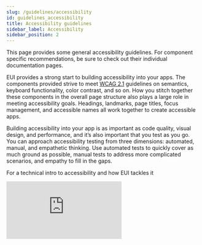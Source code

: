 ```yaml
---
slug: /guidelines/accessibility
id: guidelines_accessibility
title: Accessibility guidelines
sidebar_label: Accessibility
sidebar_position: 2
---
```



This page provides some general accessibility guidelines. For component specific recommendations, be sure to check out their individual documentation pages.

EUI provides a strong start to building accessibility into your apps. The components provided strive to meet [WCAG 2.1](https://www.w3.org/TR/WCAG21/) guidelines on semantics, keyboard functionality, color contrast, and so on. How you stitch together these components in the overall page structure also plays a large role in meeting accessibility goals. Headings, landmarks, page titles, focus management, and accessible names all work together to create accessible apps.

Building accessibility into your app is as important as code quality, visual design, and performance, and it’s also important that you test as you go. You can approach accessibility testing from three dimensions: automated, manual, and empathetic thinking. Use automated tests to quickly cover as much ground as possible, manual tests to address more complicated scenarios, and empathy to fill in the gaps.

For a technical intro to accessibility and how EUI tackles it


<EuiAspectRatio width={16} height={9}>
  <iframe
    src="https://www.youtube.com/embed/iDXoEe8NkrE?si=qsx1lihTqUnJ2RYT"
    title="Building and testing accessibility with EUI video on YouTube"
    frameBorder="0"
    allow="accelerometer; autoplay; clipboard-write; encrypted-media; gyroscope; picture-in-picture; web-share"
    referrerPolicy="strict-origin-when-cross-origin"
    allowFullScreen
  />
</EuiAspectRatio>

## Headings and landmarks

You can aid navigation and make pages more accessible for screen reader users by using solid headings and landmarks. **Headings** are the simplest way for screen readers to navigate pages. A good heading hierarchy:

*   Uses only one `<h1>` on each page
*   Doesn't skip levels `<h1> → <h6>`
*   Doesn't duplicate content

### Heading examples

<Guideline type="do" panelPadding="none" text="Descend through headings as you work your way through the document.">
  ```tsx
  <EuiText>
    <h1>Discover your data</h1>
    <p>Some content</p>
    <h2>Drill into site metrics</h2>
    <h3>An important site metric</h3>
    <h3>Another important site metric</h3>
  </EuiText>
  ```
</Guideline>

<Guideline type="dont" panelPadding="none" text="This heading hierarchy is confusing. Also EuiText is not a good solution when you need to change heading presentation.">
  ```tsx
  <EuiText>
    <EuiScreenReaderOnly>
      <h1>Discover your data</h1>
    </EuiScreenReaderOnly>
    <p>Some content</p>
    <h2>Discover your data</h2>
    <!-- Missing h3 header -->
    <h4 className="myLargeTitle">
      An important site metric
    </h4>
  </EuiText>
  ```
</Guideline>

<Guideline type="do" panelPadding="none" text="This is a good heading hierarchy. Though visible headings are certainly better, sometimes that is difficult to accommodate so hidden headings can give additional context.">
  ```tsx
  <EuiTitle size="s"><h1>Discover your data</h1></EuiTitle>
  <EuiScreenReaderOnly><h2>Drill into site metrics</h2></EuiScreenReaderOnly>
  <EuiTitle size="l"><h3>An important site metric</h3></EuiTitle>
  <EuiTitle size="m"><h3>Another important site metric</h3></EuiTitle>
  ```
</Guideline>

:::tip
[**EuiTitle**](/docs/display/title) gives you a way to separate your presentation from your semantic markup.
:::

**Landmarks** are another way for screen readers to navigate pages. A benefit of landmarks is that they offer more context on the type of content to expect than a heading. This is useful for tech that offers reader modes (e.g., Firefox, Safari, and apps like Pocket) and new form factors (e.g., smartwatches). Many landmarks are mapped to HTML elements, such as `<main>`, `<aside>`, `<article>`; others are exposed through the `role` attribute.

You can implement named landmarks with `aria-label` or `aria-labelledby`. However, having a heading inside of the landmark (even if it is visually hidden) and referenced by `aria-labelledby` is preferred.

### Landmarks example

<Guideline type="do" panelPadding="none" text="Use HTML5 elements which convey semantic meaning about their purpose. Notice that all of the content is inside of semantic elements.">
  ```html
  <body>
    <header className="appHeader">
      <!-- content -->
    </header>
    <main><!-- content --></main>
    <footer className="appFooter">
      <!-- content -->
    </footer>
  </body>
  ```
</Guideline>


<Guideline type="dont" panelPadding="none" text="Classes provide no semantic meaning and not all elements provide semantic meaning either.">
  ```html
  <body>
    <div className="appHeader"></div>
    <discover-app></discover-app>
    <ul className="appFooter"></ul>
  </body>
  ```
</Guideline>

### Headings and named landmarks example

<Guideline type="do" panelPadding="none" text="Use landmarks and headings together to build complex pages.">
  ```html
  <header aria-labelledby="pageHeading">
    <h1 id="pageHeading">Discover your data</h1>
    <form role="search" aria-label="Site search"> <!-- input + label go in here --> </form>
  <header>
  <main aria-labelledby="contentHeading">
    <h2 id="contentHeading">Drill into site metrics</h2>
    <form role="search" aria-label="Search your data">
      <!-- input + label go in here -->
    </form>
  </main>
  ```
</Guideline>

### Further reading

*   [W3C: Aria Landmarks](https://www.w3.org/TR/wai-aria-practices/examples/landmarks/HTML5.html)
*   [W3C: Page Structure Concepts Tutorial](https://www.w3.org/WAI/tutorials/page-structure/)
*   [MDN: Good Semantics](https://developer.mozilla.org/en-US/docs/Learn/Accessibility/HTML#Good_semantics)
*   [Up Your A11y: Accessible Page Layouts](https://www.upyoura11y.com/page-layout/)
*   [Up Your A11y: Heading Levels in Reusable Components](https://www.upyoura11y.com/reusable-components-with-headers/)

---

## Page titles

Each page requires a unique, informative title that accurately reflects what the page does. The best page titles put the unique content first. Effectively, they're reverse-order breadcrumbs.

**<Icon type="checkInCircleFilled" color="success" size="l" /> Use this format:** `{Unique page title} - {Site title}`

<Guideline type="do" panelPadding="l" text="These are good example of page titles.">
  **Discover - Kibana**

  **Rollup Jobs - Management - Kibana**
</Guideline>

<Guideline
  type="dont"
  panelPadding="l"
  text={
    <>
      <GuidelineText type="dont">
        Though unique, this does not provide enough context.
      </GuidelineText>
      <GuidelineText type="do">
        Watchers - Management - Kibana
      </GuidelineText>
    </>
  }
>
  **Watchers**
</Guideline>

<Guideline
  type="dont"
  panelPadding="l"
  text={
    <>
      <GuidelineText type="dont">
        Although it provides all the context, putting the most important bit at the end is hard to find.
      </GuidelineText>
      <GuidelineText type="do">
        Spaces - Management - Kibana
      </GuidelineText>
    </>
  }
>
  **Elastic Kibana - Spaces**
</Guideline>

<Guideline
  type="dont"
  panelPadding="l"
  text={
    <>
      <GuidelineText type="dont">
        Although this provides all the context and in a good order, a title is not the place for any extra words.
      </GuidelineText>
      <GuidelineText type="do">
        Reporting - Management - Kibana
      </GuidelineText>
    </>
  }
>
  **This is the Reporting page of the Management section of Kibana.**
</Guideline>

### Further reading

*   [WCAG 2.4.2 Page Titled - Level A](https://www.w3.org/WAI/WCAG21/quickref/?showtechniques=242#page-titled)

* * *

## Focus management

### Where is the focus state right now?

Focus states are an important part of design because they let keyboard users know where focus is currently at. All browsers ship with focus states for interactive elements, and most of the time you shouldn’t need to alter these. EUI goes further to customize focus states to match the Elastic brand and provide better visual states, including color contrast.

### Where is the focus state going?

Given that a keyboard user primarily navigates pages in one direction (either forward or backward), it’s important to have an intuitive focus order. Focus order should follow the flow of the page to make it easy to follow. If you’ve made a normally non-interactive element like a `<div>` interactive via JavaScript, you can enable a tab stop using `tabIndex=0`. If you want something that is only focusable programmatically, you can use `tabIndex=-1`.

:::danger
Using `tabIndex` values greater than 0 is problematic and should be avoided.
:::

### How do I get back to where I was?

Navigating complex sites sometimes means your focus state will jump around (e.g., skip links, modals, typeaheads, and so on). If you remove an element that currently has focus without setting focus anywhere else, users start over at the beginning of the page. Unless there’s a strong reason to do otherwise, focus state should always return to where it was previously if the currently focused element disappears. For example, closing a modal might mean your focus is on a close button; when the modal closes, you should return focus to the button that opened the modal.

### Further reading

*   [W3C: Keyboard Compatibility](https://www.w3.org/WAI/perspective-videos/keyboard)
*   [React docs: Programmatically managing focus](https://reactjs.org/docs/accessibility.html#programmatically-managing-focus)
*   [MDN: Keyboard-navigable JavaScript widgets](https://developer.mozilla.org/en-US/docs/Web/Accessibility/Keyboard-navigable_JavaScript_widgets)
*   [WebAIM: Keyboard Accessibility](https://webaim.org/techniques/keyboard)
*   [Up Your A11y: Getting Started with Keyboard Navigation and Screen Readers](https://www.upyoura11y.com/screen-reader-keyboard-navigation)
*   [The difference between keyboard and screen reader navigation](https://tink.uk/the-difference-between-keyboard-and-screen-reader-navigation/)

* * *

## Disabled elements

Browsers remove disabled elements from the tab order. This means keyboard users cannot tab to those elements or activate nested focus behaviors.

If you disable a button or form element, you need to provide clear instructions to users how to correct errors or remove the disabled state.

When you add the HTML `disabled` attribute to an element, you must remove tooltips or other focus interactions. You must also remove focus interactions if you pass the `isDisabled` prop to components like [EuiAccordion](/docs/layout/accordion#disabled-state).

### Further reading

*   [MDN: Tabindex](https://developer.mozilla.org/en-US/docs/Web/HTML/Global_attributes/tabindex)
*   [W3C: Disabled elements](https://www.w3.org/TR/2014/REC-html5-20141028/disabled-elements.html#disabled-elements)

* * *

## Naming

An accessible name is the name of an HTML element as it’s exposed to assistive technology. An accessible name can then be read by a screen reader or can be targeted for an action.

### Most elements

For most content, the accessible name comes from the element’s inner text, such as: `<a href="https://elastic.co">Elastic.co</a>`. A screen reader can now read it out something like “Elastic.co, link” or, using voice commands, it can be controlled with “Click Elastic.co link”.

### Images and other elements

Some content might require special attributes to give an element an accessible name. For images, you can use `alt` attributes, such as:

```
<img src="image1.jpg" alt="An apple lays on a table">
```

### Buttons without inner text

For buttons without descriptive text content, you can rely on ARIA to bring meaning back:

```
<button aria-label="Close modal">Ｘ</button>
```

### Forms and more complex patterns

Some HTML elements have associated elements that provide accessible names. Form elements are the most ubiquitous example: a checkbox doesn’t have a name by itself, but when it is associated with a label, assistive technologies can make the connection:

```
<input type="checkbox" id="subscribe">
<label for="subscribe">Subscribe to Elastic news</label>
```

### Of note: Repeated calls to action

Having only an accessible name, however, doesn’t always lead to the best UX. Take a list of available fields that someone might want to add to their filter (say, on the discovery page of a popular open source project):

```
<h3>Available fields</h3>
<ul>
  <li>
    @timestamp
    <button>add</button>
  </li>
  <li>
    _id
    <button>add</button>
  </li>
  <li>
    _index
    <button>add</button>
  </li>
</ul>
```

Here, the 3 buttons have the same accessible name. There are a few different patterns you can use to differentiate between repeated items. For example, each button below shows a possible pattern you can use (in order of recommended best practice):

```
<h3 id="available">Available fields</h3>
<ul aria-labelledby="available">
  <li>
    _id
    <button aria-label="add _id field to your current filter">
      add
    </button>
  </li>

  <!-- The next two options are hardest to make work with Elastic’s i18n framework -->

  <li>
    @timestamp
    <button>
      add
      <EuiScreenReaderOnly>
        @timestamp field to your current filter
      </EuiScreenReaderOnly>
    </button>
  </li>

  <li>
    <!-- This isn’t recommended but will work in a pinch -->
    <span id="filed3">_index</span>
    <button id="button3" aria-labelledby="button3 field3">add</button>
  </li>
</ul>
```

:::tip Give lists an accessible label to improve their discoverability!
```
<!-- Can be any heading level or even a paragraph -->
<h1 id="a1b2c3">My favorite fruit</h1>
<ul aria-labelledby="a1b2c3"><!-- ... --></ul>

<!-- You can still provide an accessible title even if there's no visual label -->
<ul aria-label="My favorite vegetables">...</ul>
```
:::

### Further reading

*   [W3c: Labeling Controls](https://www.w3.org/WAI/tutorials/forms/labels/)
*   [The Paciello Group: What is an accessible name?](https://developer.paciellogroup.com/blog/2017/04/what-is-an-accessible-name)
*   [WebAIM: Creating Accessible Forms](https://webaim.org/techniques/forms/controls)
*   [Mozilla: How accessibility trees inform assistive tech](https://hacks.mozilla.org/2019/06/how-accessibility-trees-inform-assistive-tech)
*   [A List Apart: Semantics to Screen Readers](https://alistapart.com/article/semantics-to-screen-readers)

* * *

## Testing considerations

There are a lot of aspects to accessibility, and covering all the bases can be a lot to keep in mind. By relying on standards, you can minimize the amount of special casing you have to do in code, but you should still be cognizant of the many modalities in which users might use your products.

### Low-vision

While low-vision users may use many assistive technologies in tandem, this section focuses on zooming. Two ways that users can zoom the page are by increasing the base font-size with browser tools or by using a 3rd-party magnifier (sometimes, a physical magnifier) to better see the screen.

[WCAG 1.4.4](https://www.w3.org/WAI/WCAG21/quickref/#resize-text) defines 200% browser zoom should continue to work with no further action from the user as a Level AA criteria.

[ZoomText](https://www.youtube.com/watch?v=QjKG4Tx9ER8&t=473s) is the most popular 3rd-party magnifier that gives users a window they can drag over content to magnify and read it out loud. Testing for the best experiences here is exceptionally difficult because you must make visual judgement calls. Specifically, related pieces of information should be close enough together for a low-vision user to efficiently interact with the UI.

### Low-vision/blind (screen readers)[](/docs/guidelines/accessibility#screen-readers)

Blind and low-vision users often rely on tools, such as screen readers and braille readers, to navigate the web. Screen and braille readers read the page from top to bottom. Building a page with a good structure, will make it quick and easy to navigate. Braille readers are a textual representation of what a screen reader would say so we can focus on screen reader compatibility.

The 3 most common, desktop, screen readers, and their most common browser pairings are:

*   JAWS with Chrome
*   NVDA with Firefox
*   VoiceOver with Safari

Mobile is a little simpler:

*   VoiceOver for iOS
*   TalkBack for Android

*   [Apple docs: Learning VoiceOver Basics](https://www.apple.com/voiceover/info/guide/_1124.html)
*   [WebAIM: Using VoiceOver to Evaluate Web Accessibility](https://webaim.org/articles/voiceover)
*   [WebAIM: Using NVDA to Evaluate Web Accessibility](https://webaim.org/articles/nvda)
*   [WebAIM: Using JAWS to Evaluate Web Accessibility](https://webaim.org/articles/jaws)
*   [An Intro To Screen Reader Testing for Sighted Developers](http://uncaughtreferenceerror.com/a-crash-course-to-screenreaders-for-sighted-developers)

## Learning resources

*   A wide-reaching [guide on accessibility on MDN](https://developer.mozilla.org/en-US/docs/Learn/Accessibility) covering basics and best practices for a variety of subjects
*   The [caniuse](https://caniuse.com/) of ARIA attributes: [Accessibility support](https://a11ysupport.io)
*   [Accessibility web fundamentals by Google](https://developers.google.com/web/fundamentals/accessibility), similar in content to the MDN guide, but more guided
*   If you prefer videos to reading, a great “pick your subject” style series [A11ycasts](https://www.youtube.com/playlist?list=PLNYkxOF6rcICWx0C9LVWWVqvHlYJyqw7g) is available

### Practical examples

For many things, there’s no need to reinvent the wheel. If your component is featured in one of these two sources, feel free to borrow heavily!

*   [Inclusive Components](https://inclusive-components.design)
*   [Accessible Components](https://github.com/scottaohara/accessible_components)

### Tooling

*   Axe plugin for [Chrome](https://chrome.google.com/webstore/detail/axe/lhdoppojpmngadmnindnejefpokejbdd) and [FF](https://addons.mozilla.org/en-US/firefox/addon/axe-devtools)

### Spec docs

*   [Using ARIA](https://www.w3.org/TR/using-aria)
*   [WCAG 2.1](https://www.w3.org/TR/WCAG21)
*   [How to Meet WCAG (Quick Reference)](https://www.w3.org/WAI/WCAG21/quickref)
*   [WAI ARIA 1.1](https://www.w3.org/TR/wai-aria-1.1)
